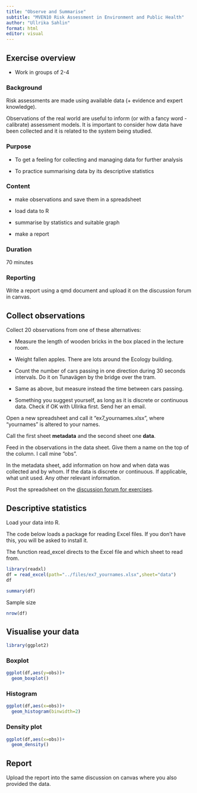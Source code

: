 ```yaml
---
title: "Observe and Summarise"
subtitle: "MVEN10 Risk Assessment in Environment and Public Health"
author: "Ullrika Sahlin"
format: html
editor: visual
---
```


## Exercise overview

- Work in groups of 2-4

### Background

Risk assessments are made using available data (+ evidence and expert knowledge).

Observations of the real world are useful to inform (or with a fancy word - calibrate) assessment models. 
It is important to consider how data have been collected and it is related to the system being studied.

### Purpose

- To get a feeling for collecting and managing data for further analysis

- To practice summarising data by its descriptive statistics

### Content

- make observations and save them in a spreadsheet

- load data to R

- summarise by statistics and suitable graph

- make a report

### Duration

70 minutes

### Reporting

Write a report using a qmd document and upload it on the discussion forum in canvas. 

## Collect observations

Collect 20 observations from one of these alternatives: 

- Measure the length of wooden bricks in the box placed in the lecture room.

- Weight fallen apples. There are lots around the Ecology building. 

- Count the number of cars passing in one direction during 30 seconds intervals. Do it on Tunavägen by the bridge over the tram.

- Same as above, but measure instead the time between cars passing. 

- Something you suggest yourself, as long as it is discrete or continuous data. Check if OK with Ullrika first. Send her an email. 

Open a new spreadsheet and call it "ex7_yournames.xlsx", where "yournames" is altered to your names.

Call the first sheet **metadata** and the second sheet one **data**. 

Feed in the observations in the data sheet. Give them a name on the top of the column. I call mine "obs". 

In the metadata sheet, add information on how and when data was collected and by whom. If the data is discrete or continuous. If applicable, what unit used. Any other relevant information. 

Post the spreadsheet on the [discussion forum for exercises](https://canvas.education.lu.se/courses/23481/discussion_topics/331809). 

## Descriptive statistics

Load your data into R. 

The code below loads a package for reading Excel files. If you don't have this, you will be asked to install it. 

The function read_excel directs to the Excel file and which sheet to read from. 

```r
library(readxl)
df = read_excel(path="../files/ex7_yournames.xlsx",sheet="data")
df
```

```r
summary(df)
```

Sample size 

```r
nrow(df)
```

## Visualise your data

```r
library(ggplot2)
```

### Boxplot

```r

ggplot(df,aes(y=obs))+
  geom_boxplot()
```

### Histogram

```r

ggplot(df,aes(x=obs))+
  geom_histogram(binwidth=2)
```

### Density plot

```r

ggplot(df,aes(x=obs))+
  geom_density()
```

## Report

Upload the report into the same discussion on canvas where you also provided the data.  
